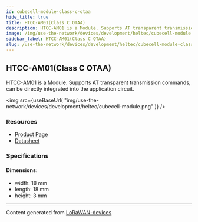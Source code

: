 ```yaml
---
id: cubecell-module-class-c-otaa
hide_title: true
title: HTCC-AM01(Class C OTAA)
description: HTCC-AM01 is a Module. Supports AT transparent transmission commands, can be directly integrated into the application circuit.
image: /img/use-the-network/devices/development/heltec/cubecell-module.png
sidebar_label: HTCC-AM01(Class C OTAA)
slug: /use-the-network/devices/development/heltec/cubecell-module-class-c-otaa
---
```



## HTCC-AM01(Class C OTAA)

HTCC-AM01 is a Module. Supports AT transparent transmission commands, can be directly integrated into the application circuit.

<img
src={useBaseUrl(
"img/use-the-network/devices/development/heltec/cubecell-module.png"
)}
/>

### Resources

- [Product Page](https://heltec.org/project/htcc-am01/)
- [Datasheet](https://heltec.org/project/htcc-am01/#1552557147424-7f1ec-5c652144-e1d6f6d7-e5b5)

### Specifications

#### Dimensions:
- width: 18 mm
- length: 18 mm
- height: 3 mm



---
Content generated from [LoRaWAN-devices](https://github.com/TheThingsNetwork/lorawan-devices)